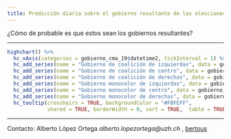 ```yaml
---
title: Predicción diaria sobre el gobierno resultante de las elecciones autonómicas del 26M en la Comunidad de Madrid.
---
```


¿Cómo de probable es que estos sean los gobiernos resultantes? 



_________________

```r

highchart() %>% 
  hc_xAxis(categories = gobierno_cma_19$datetime2, tickInterval = 1) %>% 
  hc_add_series(name = "Gobierno de coalición de izquierdas", data = gobierno_cma_19$coalition_left , color = "#9A0000") %>% 
  hc_add_series(name = "Gobierno de coalición de centro", data = gobierno_cma_19$coalition_center, color= "#C57420") %>% 
  hc_add_series(name = "Gobierno de coalición de derechas", data = gobierno_cma_19$coalition_right, color = "#0000BA") %>% 
  hc_add_series(name = "Gobierno monocolor de izquierdas", data = gobierno_cma_19$singlecolor_left, color= "#FF3827") %>% 
  hc_add_series(name = "Gobierno monocolor de centro", data = gobierno_cma_19$singlecolor_center, color= "#FF9300") %>% 
  hc_add_series(name = "Gobierno monocolor de derechas", data = gobierno_cma_19$singlecolor_right, color= "#04AAFF") %>% 
  hc_tooltip(crosshairs = TRUE, backgroundColor = "#FBFEFF",
             shared = TRUE, borderWidth = 0, sort = TRUE,  table = TRUE)


```

_____

Contacto: Alberto López Ortega _alberto.lopezortega@uzh.ch_ , [bertous](https://twitter.com/bertous)

